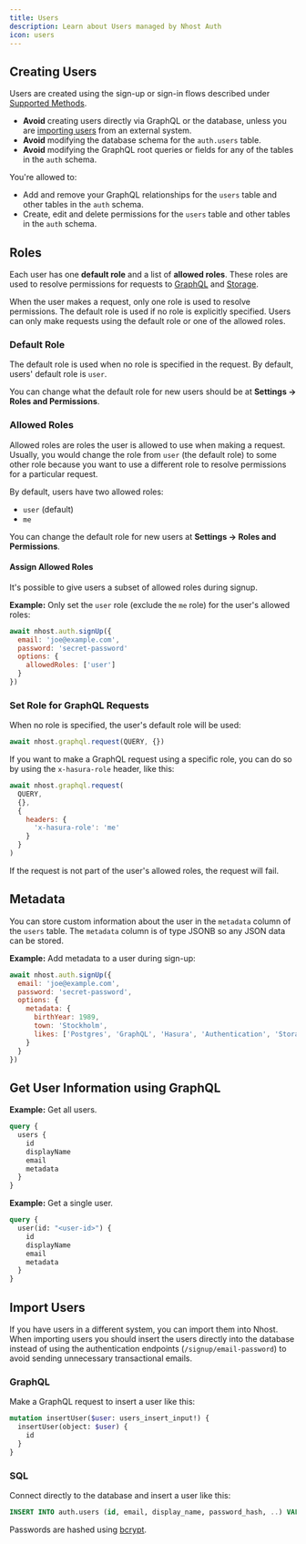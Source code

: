 ```yaml
---
title: Users
description: Learn about Users managed by Nhost Auth
icon: users
---
```


## Creating Users

Users are created using the sign-up or sign-in flows described under [Supported Methods](/guides/auth/overview#supported-methods).

- **Avoid** creating users directly via GraphQL or the database, unless you are [importing users](#import-users) from an external system.
- **Avoid** modifying the database schema for the `auth.users` table.
- **Avoid** modifying the GraphQL root queries or fields for any of the tables in the `auth` schema.

You're allowed to:

- Add and remove your GraphQL relationships for the `users` table and other tables in the `auth` schema.
- Create, edit and delete permissions for the `users` table and other tables in the `auth` schema.

## Roles

Each user has one **default role** and a list of **allowed roles**. These roles are used to resolve permissions for requests to [GraphQL](/guides/api/permissions) and [Storage](/guides/storage/overview#permissions).

When the user makes a request, only one role is used to resolve permissions. The default role is used if no role is explicitly specified. Users can only make requests using the default role or one of the allowed roles.

### Default Role

The default role is used when no role is specified in the request. By default, users' default role is `user`.

You can change what the default role for new users should be at **Settings -> Roles and Permissions**.

### Allowed Roles

Allowed roles are roles the user is allowed to use when making a request. Usually, you would change the role from `user` (the default role) to some other role because you want to use a different role to resolve permissions for a particular request.

By default, users have two allowed roles:

- `user` (default)
- `me`

You can change the default role for new users at **Settings -> Roles and Permissions**.

#### Assign Allowed Roles

It's possible to give users a subset of allowed roles during signup.

**Example:** Only set the `user` role (exclude the `me` role) for the user's allowed roles:

```js
await nhost.auth.signUp({
  email: 'joe@example.com',
  password: 'secret-password'
  options: {
    allowedRoles: ['user']
  }
})
```

### Set Role for GraphQL Requests

When no role is specified, the user's default role will be used:

```js
await nhost.graphql.request(QUERY, {})
```

If you want to make a GraphQL request using a specific role, you can do so by using the `x-hasura-role` header, like this:

```js
await nhost.graphql.request(
  QUERY,
  {},
  {
    headers: {
      'x-hasura-role': 'me'
    }
  }
)
```

If the request is not part of the user's allowed roles, the request will fail.

## Metadata

You can store custom information about the user in the `metadata` column of the `users` table. The `metadata` column is of type JSONB so any JSON data can be stored.

**Example:** Add metadata to a user during sign-up:

```js
await nhost.auth.signUp({
  email: 'joe@example.com',
  password: 'secret-password',
  options: {
    metadata: {
      birthYear: 1989,
      town: 'Stockholm',
      likes: ['Postgres', 'GraphQL', 'Hasura', 'Authentication', 'Storage', 'Serverless Functions']
    }
  }
})
```

## Get User Information using GraphQL

**Example:** Get all users.

```graphql
query {
  users {
    id
    displayName
    email
    metadata
  }
}
```

**Example:** Get a single user.

```graphql
query {
  user(id: "<user-id>") {
    id
    displayName
    email
    metadata
  }
}
```

## Import Users

If you have users in a different system, you can import them into Nhost. When importing users you should insert the users directly into the database instead of using the authentication endpoints (`/signup/email-password`) to avoid sending unnecessary transactional emails.

### GraphQL

Make a GraphQL request to insert a user like this:

```graphql
mutation insertUser($user: users_insert_input!) {
  insertUser(object: $user) {
    id
  }
}
```

### SQL

Connect directly to the database and insert a user like this:

```sql
INSERT INTO auth.users (id, email, display_name, password_hash, ..) VALUES ('<user-id>', '<email>', '<display-name>', '<password-hash>', ..);
```

Passwords are hashed using [bcrypt](https://en.wikipedia.org/wiki/Bcrypt).
